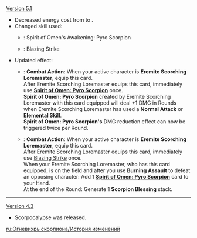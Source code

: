 {{Change History/Header}}
[[Version 5.1]]
* Decreased energy cost from {{TCG Cost|2|Energy}} to {{TCG Cost|0|Energy}}.
* Changed skill used:
** {{Color|Old}}: Spirit of Omen's Awakening: Pyro Scorpion
** {{Color|New}}: Blazing Strike
* Updated effect:
** {{Color|Old}}: '''Combat Action''': When your active character is '''Eremite Scorching Loremaster''', equip this card.<br>After Eremite Scorching Loremaster equips this card, immediately use '''[[Spirit of Omen: Pyro Scorpion (Equipment Card)|Spirit of Omen: Pyro Scorpion]]''' once. <br>'''Spirit of Omen: Pyro Scorpion''' created by Eremite Scorching Loremaster with this card equipped will deal +1 DMG in Rounds when Eremite Scorching Loremaster has used a '''Normal Attack''' or '''Elemental Skill'''.<br>'''Spirit of Omen: Pyro Scorpion's''' DMG reduction effect can now be triggered twice per Round.
** {{Color|New}}: '''Combat Action''': When your active character is '''Eremite Scorching Loremaster''', equip this card.<br>After Eremite Scorching Loremaster equips this card, immediately use [[Blazing Strike]] once.<br>When your Eremite Scorching Loremaster, who has this card equipped, is on the field and after you use '''Burning Assault''' to defeat an opposing character: Add 1 '''[[Spirit of Omen: Pyro Scorpion (Equipment Card)|Spirit of Omen: Pyro Scorpion]]''' card to your Hand.<br>At the end of the Round: Generate 1 '''Scorpion Blessing''' stack.
----
[[Version 4.3]]
* Scorpocalypse was released.
<noinclude>
[[ru:Огневихрь скорпиона/История изменений]]
</noinclude>